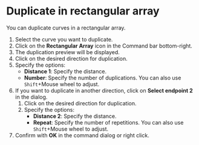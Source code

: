 
# Duplicate in rectangular array

You can duplicate curves in a rectangular array.

<Reference shortcut="" command="Rectangular Array" button="Command Bar Bottom Right" />

1. Select the curve you want to duplicate.
2. Click on the **Rectangular Array** icon in the Command bar bottom-right.
3. The duplication preview will be displayed.
4. Click on the desired direction for duplication.
5. Specify the options:
   - **Distance 1**: Specify the distance.
   - **Number**: Specify the number of duplications. You can also use `Shift`+Mouse wheel to adjust.
6. If you want to duplicate in another direction, click on **Select endpoint 2** in the dialog.
    1. Click on the desired direction for duplication.
    2. Specify the options:
       - **Distance 2**: Specify the distance.
       - **Repeat**: Specify the number of repetitions. You can also use `Shift`+Mouse wheel to adjust.
7. Confirm with **OK** in the command dialog or right click.